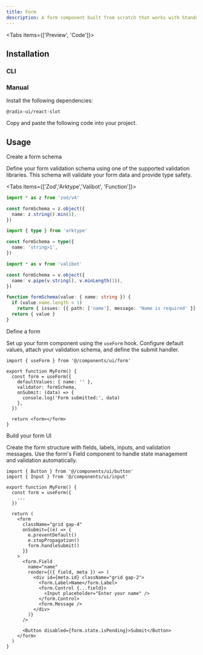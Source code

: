 ```yaml
---
title: Form
description: A form component built from scratch that works with Standard Schema
---
```


<Tabs items={['Preview', 'Code']}>

<Tab value="Preview">
  <PreviewComponent comp="form-demo" />
</Tab>

<Tab value="Code">
  <ComponentSource comp="form-demo" />
</Tab>

</Tabs>

## Installation

### CLI

<InstallComponent comp="form" />

### Manual

<Steps>

<Step>
Install the following dependencies:

```package-install
@radix-ui/react-slot
```

</Step>

<Step>
  Copy and paste the following code into your project.
  <ComponentSource comp="form" />
</Step>

</Steps>

## Usage

<Steps>

<Step>
Create a form schema

Define your form validation schema using one of the supported validation libraries. This schema will validate your form data and provide type safety.

<Tabs items={['Zod','Arktype','Valibot', 'Function']}>

<Tab value="Zod">

```ts
import * as z from 'zod/v4'

const formSchema = z.object({
  name: z.string().min(1),
})
```

</Tab>

<Tab value="Arktype">

```ts
import { type } from 'arktype'

const formSchema = type({
  name: 'string>1',
})
```

</Tab>

<Tab value="Valibot">

```ts
import * as v from 'valibot'

const formSchema = v.object({
  name: v.pipe(v.string(), v.minLength(1)),
})
```

</Tab>

<Tab value="Function">

```ts
function formSchema(value: { name: string }) {
  if (value.name.length < 1)
    return { issues: [{ path: ['name'], message: 'Name is required' }] }
  return { value }
}
```

</Tab>

</Tabs>

</Step>

<Step>
Define a form

Set up your form component using the `useForm` hook. Configure default values, attach your validation schema, and define the submit handler.

```tsx
import { useForm } from '@/components/ui/form'

export function MyForm() {
  const form = useForm({
    defaultValues: { name: '' },
    validator: formSchema,
    onSubmit: (data) => {
      console.log('Form submitted:', data)
    },
  })

  return <form></form>
}
```

</Step>

<Step>
Build your form UI

Create the form structure with fields, labels, inputs, and validation messages. Use the form's Field component to handle state management and validation automatically.

```tsx
import { Button } from '@/components/ui/button'
import { Input } from '@/components/ui/input'

export function MyForm() {
  const form = useForm({
    ...
  })

  return (
    <form
      className="grid gap-4"
      onSubmit={(e) => {
        e.preventDefault()
        e.stopPropagation()
        form.handleSubmit()
      }}
    >
      <form.Field
        name="name"
        render={({ field, meta }) => (
          <div id={meta.id} className="grid gap-2">
            <form.Label>Name</form.Label>
            <form.Control {...field}>
              <Input placeholder="Enter your name" />
            </form.Control>
            <form.Message />
          </div>
        )}
      />

      <Button disabled={form.state.isPending}>Submit</Button>
    </form>
  )
}
```

</Step>

</Steps>
